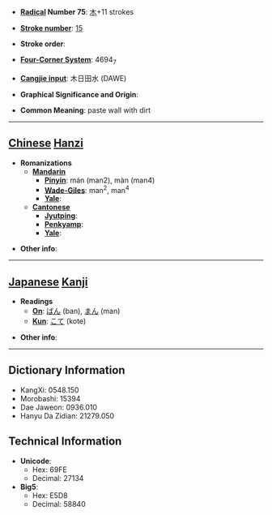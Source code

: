 * '''[[Wiktionary:Chinese radical index| Radical]] Number 75''': [[Wiktionary:Chinese radical index 木|木]]+11 strokes

* '''[[Wiktionary:Chinese total strokes index|Stroke number]]''': [[Wiktionary:Chinese total strokes index 15|15]]

* '''Stroke order''': 

* '''[[Wiktionary:Chinese four corner index|Four-Corner System]]''': 4694<sub>7</sub>

* '''[[Wiktionary:Chinese Cangjie index|Cangjie input]]''': 木日田水 (DAWE)

* '''Graphical Significance and Origin''': 

* '''Common Meaning''': paste wall with dirt

----

== [[Chinese]] [[Hanzi]] ==

* '''Romanizations'''
** '''[[Mandarin]]'''
*** '''[[Pinyin]]''': mán (man2), màn (man4)
*** '''[[Wade-Giles]]''': man<sup>2</sup>, man<sup>4</sup>
*** '''[[Yale]]''': 
** '''[[Cantonese]]'''
*** '''[[Jyutping]]''':
*** '''[[Penkyamp]]''': 
*** '''[[Yale]]''': 

* '''Other info''': 

----

== [[Japanese]] [[Kanji]] ==

* '''Readings'''
** '''[[On]]''': [[ばん]] (ban), [[まん]] (man)
** '''[[Kun]]''': [[こて]] (kote)

* '''Other info''':  

----

== Dictionary Information ==

* KangXi: 0548.150
* Morobashi: 15394
* Dae Jaweon: 0936.010
* Hanyu Da Zidian: 21279.050

== Technical Information ==

* '''Unicode''':
** Hex: 69FE
** Decimal: 27134
* '''Big5''':
** Hex: E5D8
** Decimal: 58840